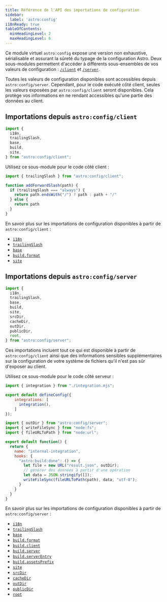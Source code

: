 ```yaml
---
title: Référence de l'API des importations de configuration
sidebar:
  label: 'astro:config'
i18nReady: true
tableOfContents:
  minHeadingLevel: 2
  maxHeadingLevel: 6
---
```



<p><Since v="5.7.0" /></p>

Ce module virtuel `astro:config` expose une version non exhaustive, sérialisable et assurant la sûreté du typage de la configuration Astro. Deux sous-modules permettent d'accéder à différents sous-ensembles de vos valeurs de configuration : [`/client`](#importations-depuis-astroconfigclient) et [`/server`](#importations-depuis-astroconfigserver).

Toutes les valeurs de configuration disponibles sont accessibles depuis `astro:config/server`. Cependant, pour le code exécuté côté client, seules les valeurs exposées par `astro:config/client` seront disponibles. Cela protège vos informations en ne rendant accessibles qu'une partie des données au client.

## Importations depuis `astro:config/client`

```js
import {
  i18n, 
  trailingSlash,
  base,
  build,
  site,
} from "astro:config/client";
```

Utilisez ce sous-module pour le code côté client :

```js title="src/utils.js" ins={1} ins="trailingSlash"
import { trailingSlash } from "astro:config/client";

function addForwardSlash(path) {
  if (trailingSlash === "always") {
    return path.endsWith("/") ? path : path + "/"
  } else {
    return path
  }
}
```

En savoir plus sur les importations de configuration disponibles à partir de `astro:config/client` :

- [`i18n`](/fr/reference/configuration-reference/#i18n)
- [`trailingSlash`](/fr/reference/configuration-reference/#trailingslash)
- [`base`](/fr/reference/configuration-reference/#base)
- [`build.format`](/fr/reference/configuration-reference/#buildformat)
- [`site`](/fr/reference/configuration-reference/#site)



## Importations depuis `astro:config/server`

```js
import {
  i18n, 
  trailingSlash,
  base,
  build,
  site,
  srcDir,
  cacheDir,
  outDir,
  publicDir,
  root,
} from "astro:config/server";
```

Ces importations incluent tout ce qui est disponible à partir de `astro:config/client` ainsi que des informations sensibles supplémentaires sur la configuration de votre système de fichiers qu'il n'est pas sûr d'exposer au client.

Utilisez ce sous-module pour le code côté serveur :

```js title="astro.config.mjs"
import { integration } from "./integration.mjs";

export default defineConfig({
    integrations: [
      integration(),
    ]
});
```

```js title="integration.mjs" ins={1} ins="outDir"
import { outDir } from "astro:config/server";
import { writeFileSync } from "node:fs";
import { fileURLToPath } from "node:url";

export default function() {
  return {
    name: "internal-integration",
    hooks: {
      "astro:build:done": () => {
        let file = new URL("result.json", outDir);
        // générer des données à partir d'une opération
        let data = JSON.stringify([]);
        writeFileSync(fileURLToPath(path), data, "utf-8");
      }
    }
  }
}
```

En savoir plus sur les importations de configuration disponibles à partir de `astro:config/server` :

- [`i18n`](/fr/reference/configuration-reference/#i18n)
- [`trailingSlash`](/fr/reference/configuration-reference/#trailingslash)
- [`base`](/fr/reference/configuration-reference/#base)
- [`build.format`](/fr/reference/configuration-reference/#buildformat)
- [`build.client`](/fr/reference/configuration-reference/#buildclient)
- [`build.server`](/fr/reference/configuration-reference/#buildserver)
- [`build.serverEntry`](/fr/reference/configuration-reference/#buildserverentry)
- [`build.assetsPrefix`](/fr/reference/configuration-reference/#buildassetsprefix)
- [`site`](/fr/reference/configuration-reference/#site)
- [`srcDir`](/fr/reference/configuration-reference/#srcdir)
- [`cacheDir`](/fr/reference/configuration-reference/#cachedir)
- [`outDir`](/fr/reference/configuration-reference/#outdir)
- [`publicDir`](/fr/reference/configuration-reference/#publicdir)
- [`root`](/fr/reference/configuration-reference/#root)
